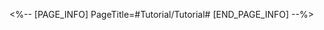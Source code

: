 <%-- [PAGE_INFO]
PageTitle=#Tutorial/Tutorial#
[END_PAGE_INFO] --%>
{{Tutorial
|sort      = 817001
|title     = Tutorial
|subtitle  = 
|type      = 
|about     = 
|image1    = Tutorial Tutorial 1.png{{subst:void|<!--$UPLOAD:<<SpriteOutput/TutorialPic/TutorialPage_817001.png>-<Tutorial Tutorial 1.png>>}}
|text1     = After the Magician uses their {{Color|h|nobold=1|Skill}}, summons 1 minican to join the battle, with a max of 5 minicans at a time.<br />For each additional minican, increases the DMG dealt by all allies, with a great boost when there are 5 minicans.
|image2    = Tutorial Tutorial 2.png{{subst:void|<!--$UPLOAD:<<SpriteOutput/TutorialPic/TutorialPage_817002.png>-<Tutorial Tutorial 2.png>>}}
|text2     = The more minicans, the higher the ATK and Toughness Reduction.<br />When minicans attack enemies, they will also regenerate a massive amount of energy for the Magician.
}}